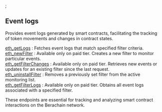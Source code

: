 
<Meta title="Berachain event info | dRPC" />;

## Event logs

Provides event logs generated by smart contracts, facilitating the tracking of token movements and changes in contract states.

[eth_getLogs](/berachain-api/eventlogs/eth_getLogs) : Fetches event logs that match specified filter criteria. \
[eth_newFilter](/berachain-api/eventlogs/eth_newFilter) : Available only on paid tier. Creates a new filter to monitor particular events. \
[eth_getFilterChanges](/berachain-api/eventlogs/eth_getFilterChanges) : Available only on paid tier. Retrieves new events or updates for an existing filter since the last request. \
[eth_uninstallFilter](/berachain-api/eventlogs/eth_uninstallFilter) : Removes a previously set filter from the active monitoring list. \
[eth_getFilterLogs](/berachain-api/eventlogs/eth_getFilterLogs) : Available only on paid tier. Obtains all event logs associated with a specified filter.

These endpoints are essential for tracking and analyzing smart contract interactions on the Berachain network.

<Space h={16} />
<GetStarted />
